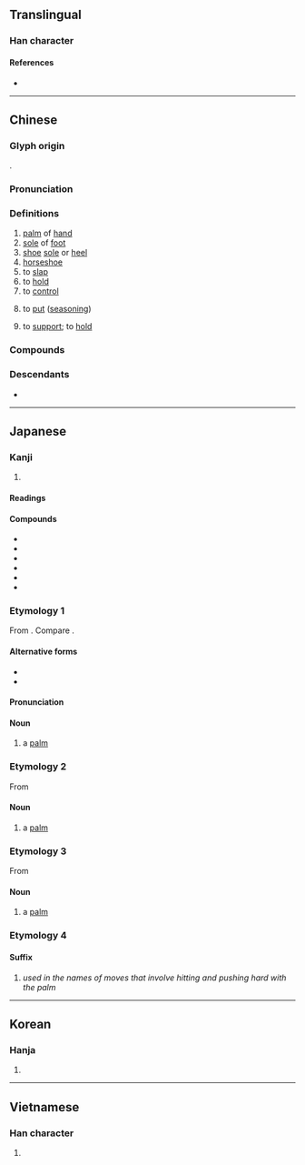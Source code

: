 {{character info/new}}
==Translingual==

===Han character===
{{Han char|rn=64|rad=手|as=08|sn=12|four=90502|canj=FBRQ|ids=⿱尚手}}

====References====
* {{Han ref|kx=0437.050|dkj=12248|dj=0786.130|hdz=31889.020|uh=638C|ud=25484|bh=B478|bd=46200}}

----

==Chinese==
{{zh-forms}}

===Glyph origin===
{{Han etym}}
{{Han compound|尚|手|ls=psc|c1=p|c2=s}}.

===Pronunciation===
{{zh-pron
|m=zhǎng
|m-s=zang3
|c=zoeng2
|c-t=
|g=
|h=pfs=chóng
|j=
|md=ciēng/ciōng
|md_note=ciēng - vernacular (“finger”); ciōng - literary
|mn=xm,qz,tp,kh,tc,hc,lk,sx,yl,km,mg:chiúⁿ/zz,tn:chióⁿ/xm,qz,lk,sx,km:chńg/zz,tp,kh,tn,tc,hc,yl,mg:chéng/mg:chín/xm,qz,tw:chióng/xm,zz,twv:chiáng
|mn_note=chiúⁿ/chióⁿ - vernacular (“palm”); chńg/chéng/chín - vernacular (“finger”, often written as {{zh-l|*指}}, e.g. {{zh-l|*掌甲}}, {{zh-l|*掌頭仔}}); chióng/chiáng - literary
|mn-t=zion2/ziên2
|mn-t_note=zion2 - Shantou; ziên2 - Chaozhou
|w=2tsaan
|x=
|mc=y
|oc=y
|cat=n,v
}}

===Definitions===
{{zh-hanzi}}

# [[palm]] of [[hand]]
# [[sole]] of [[foot]]
# [[shoe]] [[sole]] or [[heel]]
# [[horseshoe]]
# to [[slap]]
# to [[hold]]
# to [[control]]
# {{lb|zh|dialectal Mandarin}} to [[put]] ([[seasoning]])
# {{lb|zh|Sichuanese}} to [[support]]; to [[hold]]

===Compounds===
{{zh-der|主掌|仙人掌|合掌|執掌|巴掌|手掌|掌上壓|掌上明珠|掌上電腦|掌中戲|掌事|掌勺|掌勺儿|掌印|掌嘴|掌子|掌子面|掌廚|掌心|掌控|掌握|掌握電腦|掌摑|掌擊|掌故|掌案兒的|掌櫃|掌櫃的|掌權|掌灶|掌燈|掌班|掌璽大臣|掌璽官|掌相|掌秤|掌管|掌紋|掌聲|掌聲雷動|掌舵|掌鍋|掌門|掌門人|掌鞭|掌鞭的|掌骨|接掌|揚掌|熊掌|穿掌|蘭花掌|馬掌|鼓掌}}

===Descendants===
* {{desc|bor=1|mn|зан|id=sole|gloss=[[sole]]}}

----

==Japanese==
===Kanji===
{{ja-kanji|grade=c|rs=手08}}

# {{defn|lang=ja|sort=手08}}

====Readings====
{{ja-readings
|goon=しょう<しやう
|kanon=しょう<しやう
|kun=てのひら-, たなごころ-, たなそこ-, つかさど-る
}}

====Compounds====
* {{ja-l|掌握}}
* {{ja-l|掌鞅}}
* {{ja-l|掌管}}
* {{ja-l|掌故}}
* {{ja-l|掌中}}
* {{ja-l|掌典}}

===Etymology 1===
{{ja-kanjitab|てのひら|yomi=k}}
From {{af|ja|手|の|平|tr1=te|t1=[[hand]]|tr2=no|pos2=possessive particle|tr3=hira|t3=[[flat]]|sort=てのひら}}. Compare {{noncog|en|flat of one's hand}}.

====Alternative forms====
* {{ja-l|手の平}}
* {{ja-l|手のひら}}

====Pronunciation====
{{ja-pron|acc=2|acc2=1|y=k|てのひら}}

====Noun====
{{ja-noun|て の ひら}}

# {{lb|ja|anatomy|sort=てのひら}} a [[palm]]

{{cln|ja|basic words|sort=てのひら}}

===Etymology 2===
{{ja-kanjitab|たなうら|yomi=k|sort=てのひら}}
From {{af|ja|手|な|裏|tr1=ta|tr2=na|tr3=ura|t1=[[hand]]|t3=[[back]] [[side]]; [[bottom]] side; [[face-down]] side; [[palmar]]/[[plantar]] side|sort=てのひら|pos2=archaic possessive particle}}

====Noun====
{{ja-noun|たなうら}}

# {{lb|ja|anatomy|sort=てのひら}} a [[palm]]

===Etymology 3===
{{ja-kanjitab|たなごころ|yomi=k|sort=てのひら|r=y}}
From {{af|ja|手|な|心|tr1=ta|tr2=na|tr3=kokoro|t1=[[hand]]|t3=[[heart]]; [[inside]]|sort=てのひら|pos2=archaic possessive particle}}

====Noun====
{{ja-noun|たなごころ}}

# {{lb|ja|anatomy|sort=てのひら}} a [[palm]]

===Etymology 4===
{{ja-kanjitab|しょう|yomi=o}}

====Suffix====
{{ja-pos|suffix|しょう|hhira=しやう}}

# {{lb|ja|martial arts|sort=しょう}} ''used in the names of moves that involve hitting and pushing hard with the palm''

{{cln|ja|words with multiple readings}}
----

==Korean==

===Hanja===
{{ko-hanja|hangeul=장|eumhun=|rv=jang|mr=chang|y=cang}}

# {{defn|lang=ko|sort=手08}}

----

==Vietnamese==

===Han character===
{{vi-hantu|[[chưởng]]|rs=手08}}

# {{defn|lang=vi|sort=手08}}